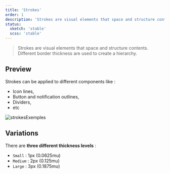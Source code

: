 ```yaml
---
title: 'Strokes'
order: 1
description: 'Strokes are visual elements that space and structure contents. Different border thickness are used to create a hierarchy.'
status:
  sketch: 'stable'
  scss: 'stable'
---
```


> Strokes are visual elements that space and structure contents. Different border thickness are used to create a hierarchy.

## Preview

Strokes can be applied to different components like :

- Icon lines,
- Button and notification outlines,
- Dividers,
- etc

![strokesExemples](StrokesExemples.png)

## Variations

There are **three different thickness levels** :

- `Small` : 1px (0.0625mu)
- `Medium` : 2px (0.125mu)
- `Large` : 3px (0.1875mu)
